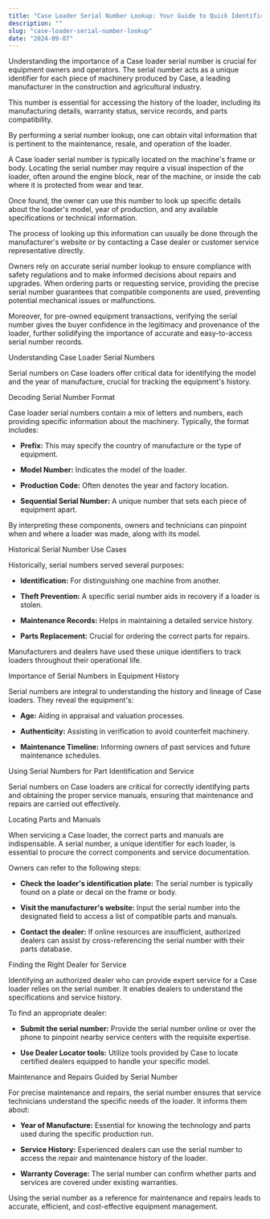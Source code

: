 ```yaml
---
title: "Case Loader Serial Number Lookup: Your Guide to Quick Identification"
description: ""
slug: "case-loader-serial-number-lookup"
date: "2024-09-07"
---
```



Understanding the importance of a Case loader serial number is crucial for equipment owners and operators. The serial number acts as a unique identifier for each piece of machinery produced by Case, a leading manufacturer in the construction and agricultural industry.

This number is essential for accessing the history of the loader, including its manufacturing details, warranty status, service records, and parts compatibility. 

By performing a serial number lookup, one can obtain vital information that is pertinent to the maintenance, resale, and operation of the loader.

A Case loader serial number is typically located on the machine's frame or body. Locating the serial number may require a visual inspection of the loader, often around the engine block, rear of the machine, or inside the cab where it is protected from wear and tear.

Once found, the owner can use this number to look up specific details about the loader's model, year of production, and any available specifications or technical information. 

The process of looking up this information can usually be done through the manufacturer's website or by contacting a Case dealer or customer service representative directly.

Owners rely on accurate serial number lookup to ensure compliance with safety regulations and to make informed decisions about repairs and upgrades. When ordering parts or requesting service, providing the precise serial number guarantees that compatible components are used, preventing potential mechanical issues or malfunctions.

Moreover, for pre-owned equipment transactions, verifying the serial number gives the buyer confidence in the legitimacy and provenance of the loader, further solidifying the importance of accurate and easy-to-access serial number records.

Understanding Case Loader Serial Numbers

Serial numbers on Case loaders offer critical data for identifying the model and the year of manufacture, crucial for tracking the equipment's history.

Decoding Serial Number Format

Case loader serial numbers contain a mix of letters and numbers, each providing specific information about the machinery. Typically, the format includes:

- **Prefix:** This may specify the country of manufacture or the type of equipment.

- **Model Number:** Indicates the model of the loader.

- **Production Code:** Often denotes the year and factory location.

- **Sequential Serial Number:** A unique number that sets each piece of equipment apart.

By interpreting these components, owners and technicians can pinpoint when and where a loader was made, along with its model.

Historical Serial Number Use Cases

Historically, serial numbers served several purposes:

- **Identification:** For distinguishing one machine from another.

- **Theft Prevention:** A specific serial number aids in recovery if a loader is stolen.

- **Maintenance Records:** Helps in maintaining a detailed service history.

- **Parts Replacement:** Crucial for ordering the correct parts for repairs.

Manufacturers and dealers have used these unique identifiers to track loaders throughout their operational life.

Importance of Serial Numbers in Equipment History

Serial numbers are integral to understanding the history and lineage of Case loaders. They reveal the equipment's:

- **Age:** Aiding in appraisal and valuation processes.

- **Authenticity:** Assisting in verification to avoid counterfeit machinery.

- **Maintenance Timeline:** Informing owners of past services and future maintenance schedules.

Using Serial Numbers for Part Identification and Service

Serial numbers on Case loaders are critical for correctly identifying parts and obtaining the proper service manuals, ensuring that maintenance and repairs are carried out effectively.

Locating Parts and Manuals

When servicing a Case loader, the correct parts and manuals are indispensable. A serial number, a unique identifier for each loader, is essential to procure the correct components and service documentation. 

Owners can refer to the following steps:

- **Check the loader's identification plate:** The serial number is typically found on a plate or decal on the frame or body.

- **Visit the manufacturer's website:** Input the serial number into the designated field to access a list of compatible parts and manuals.

- **Contact the dealer:** If online resources are insufficient, authorized dealers can assist by cross-referencing the serial number with their parts database.

Finding the Right Dealer for Service

Identifying an authorized dealer who can provide expert service for a Case loader relies on the serial number. It enables dealers to understand the specifications and service history. 

To find an appropriate dealer:

- **Submit the serial number:** Provide the serial number online or over the phone to pinpoint nearby service centers with the requisite expertise.

- **Use Dealer Locator tools:** Utilize tools provided by Case to locate certified dealers equipped to handle your specific model.

Maintenance and Repairs Guided by Serial Number

For precise maintenance and repairs, the serial number ensures that service technicians understand the specific needs of the loader. It informs them about:

- **Year of Manufacture:** Essential for knowing the technology and parts used during the specific production run.

- **Service History:** Experienced dealers can use the serial number to access the repair and maintenance history of the loader.

- **Warranty Coverage:** The serial number can confirm whether parts and services are covered under existing warranties.

Using the serial number as a reference for maintenance and repairs leads to accurate, efficient, and cost-effective equipment management.

